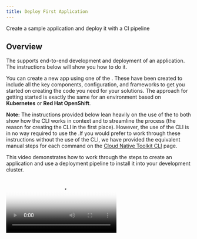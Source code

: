 ```yaml
---
title: Deploy First Application
---
```



<PageDescription>

Create a sample application and deploy it with a CI pipeline

</PageDescription>

## Overview

The <Globals name="env" /> supports end-to-end development and deployment of an application. The instructions below
will show you how to do it.

You can create a new app using one of the [<Globals name="templates" />](/codepatterns/overview). These have been
created to include all the key components, configuration, and frameworks to get you started on creating the code you
need for your solutions. The approach for getting started is exactly the same for an environment based on
**Kubernetes** or **Red Hat OpenShift**.

**Note:** The instructions provided below lean heavily on the use of the <Globals name="igccli"/> to both show how the
CLI works in context and to streamline the process (the reason for creating the CLI in the first place). However, the
use of the CLI is in no way required to use the <Globals name="shortName"/>.If you would prefer to work through these
instructions without the use of the CLI, we have provided the equivalent manual steps for each command on
the [Cloud Native Toolkit CLI](/getting-started/cli) page.

This video demonstrates how to work through the steps to create an application and use a deployment pipeline to install
it into your development cluster.

<Video src="/videos/deployapp.m4v" type="video/m4v" poster="/images/poster.png"/>

### Links

<AnchorLinks>
  <AnchorLink to="#1.-log-into-your-development-cluster-from-the-command-line">1. Log into you Development Cluster from the command line</AnchorLink>
  <AnchorLink to="#2.-create-the-development-namespace">2. Create the development namespace</AnchorLink>
  <AnchorLink to="#3.-open-the-developer-dashboard">3. Open the Developer Dashboard</AnchorLink>
  <AnchorLink to="#4.-create-your-app-in-git">4. Create your app in Git</AnchorLink>
  <AnchorLink to="#5.-clone-your-code">5. Clone your code</AnchorLink>
  <AnchorLink to="#6.-run-the-application">6. Run the application</AnchorLink>
  <AnchorLink to="#7.-set-the-namespace-context">7. Set the namespace context</AnchorLink>
  <AnchorLink to="#8.-register-the-app-in-a-devops-pipeline">8. Register your pipeline</AnchorLink>
  <AnchorLink to="#9.-view-your-application-pipeline">9. View your application pipeline</AnchorLink>
  <AnchorLink to="#10.-access-the-running-app">10. Access the running app</AnchorLink>
  <AnchorLink to="#11.-locate-the-app-in-the-web-console">11. Locate the app in the Web Console</AnchorLink>
</AnchorLinks>

### 1. Log into your Development Cluster from the command line

- Make sure you have installed all the [Prerequisite Dev Tools](/getting-started/devenvsetup) before continuing
- Log in to the development cluster's CLI (Kubernetes or Red Hat OpenShift)

    To do so, navigate to your cluster in the _IBM Cloud console_, click on the **Access** tab, and follow the
    instructions  in **After your cluster provisions, gain access**  section to log in to the cluster from the command line

- You can test that you're connected to the cluster with the following simple command:

  ```shell script
  oc get pods -n tools
  ```

    <InlineNotification kind="info">

    **NOTE**: In case, your workshop is on Code Ready Workspaces,follow the steps in [Code Ready Workspaces Setup](/getting-started/crwsetup) before logging in to the cluster.

    </InlineNotification>

### 2. Create the development namespace

- Before getting started, the development namespace/project needs to be created and prepared for the DevOps pipelines.
- This is something that would typically happen once at the beginning of a project as a development team is formed and assigned to the cluster.

    ```
    oc sync {DEV_NAMESPACE} --dev
    ```

### 3. Open the Developer Dashboard

The Developer Dashboard makes it easy for you to navigate to the tools, including a
section that allows you to select a set of preconfigured [<Globals name="templates" />](/codepatterns/overview) that make seeding your development project very easy.

- If you are logged into the OpenShift console you can select the tools menu and select **Developer Dashboard**

- If you are on a laptop/desktop Open a browser and make sure you are logged into [Github](https://github.com)

### 4. Create your app in Git

- From the Developer Dashboard, click on **<Globals name="templates" />** tab

    <InlineNotification kind="warning">

    **Warning:** If you are developing on a shared education cluster, you need to make it easy to identify
    your app. Please suffix the app name with your initials `{app name}-{your initials}` (e.g.
    `stockbffnode-mjp`) and use the **Git Organization** for the shared environment.

    **Warning:** Your browser needs to be logged in to your GitHub account for a template to work. If the link from the
    tile displays the GitHub 404 page, log in and reload the page.

    </InlineNotification>

- Pick one of the templates that is a good architectural fit for your application and the language and framework that you prefer to work with. For your first application select the **Typescript Microservice**. This works well in the Cloud Shell as well.

  Click on a <Globals name="template" /> **Tile** to create your app github repository from the
    template repository selected. You can also click on the **Git Icon** to browse the source template
    repository and click on the **Template** to create the template

- Complete the [GitHub create repository from template](https://help.github.com/en/github/creating-cloning-and-archiving-repositories/creating-a-repository-from-a-template)
process.

  **Owner**: Select a valid GitHub organization that you are authorized to create repositories within or the one you were given for the shared cluster (See warning above)

  **Repository name**: Enter a valid name for you repo, GitHub will help with showing a green tick if it is valid (See warning above)

  **Description**: Describe your app

  Press **Create repository from template**

  ![Template](/images/template.png)

- The new repository will be created in your selected organization.

### 5. Clone your code

- Next, clone it to your local machine.
- Click on **Clone or download**
- Copy the clone _HTTPS link_, and use the `git clone` command to clone it to your terminal.
    ```shell script
    git clone https://github.com/gsi-ecosystem-demo/stockbffnode-mjp.git
    ```
- You will be required to enter your **GitHub User ID** and use your **Git Hub Personal Access Token** as your password. This will complete the clone of your git repository.

- Change into the cloned directory
    ```shell script
    cd stockbffnode
    ```
- You must rename the app to match your git repo or to a unique name for your solution. Then applications move into a _test_ environment they need to unique names.
- Edit `package.json` and edit the `name:` field and change it from its template name to your chosen name.
- Save the edits
- Push the changes back to your repository
    ```bash
    git add .
    git commit -m "Update application name"
    git push
    ```
- You will be required to enter your **GitHub User ID** and use your **Git Hub Personal Access Token** as your password. This will push your changes back to the repository.

## Running the Application

### 6. Run the application

Most developers like to run the code natively in local development environment. To do so, follow the instructions listed in the **README.md** file to run the code locally.

- For the inside the folder for the code cloned from GitHub, run the following command to install the Node.js dependencies.
    ```
    npm install
    ```
- Then you can run the app from inside your cloud shell.
    ```
    npm run start
    ```

<Tabs>

<Tab label="Desktop/Laptop">
- Open a browser to `http://localhost:3000/api-docs/`
</Tab>
<Tab label="Cloud Ready Workspaces">

![CRW Open Link](./images/crwopenlink.png)


- Click on open link 


![CRW Open App](./images/crwopenapp.png)


- To view this application in new tab click top right corner arrow icon

</Tab>
<Tab label="Cloud Shell"> 

 - To view the running app click on the **Eye Icon** on the top right and select the port `3000` this will open a browser tab and display the running app on that port.

    ![View App](./images/viewapp.png)

</Tab>

</Tabs>

- You can try out the sample API that is provided with this **Code Pattern**

- You can now add new features and function from inside the Cloud Shell and experiment with your code before you push you changes back to git.


### 7. Set the namespace context

Before running these remainder of the instructions commands it is important to set the
namespace/project context. (**Notes:** The `kubernetes` command will work for both `openshift`
and `kubernetes`.)

<Tabs>
<Tab label="OpenShift">

```shell script
oc project {DEV_NAMESPACE}
```
</Tab>
<Tab label="Kubernetes">

```shell script
kubectl config set-context --current --namespace={DEV_NAMESPACE}
```
</Tab>
</Tabs>

### 8. Register the App in a DevOps Pipeline

Up to this point you have the code in a GitHub repository and have cloned it to you local development environment. You now need to register the repository with the continuous integration pipeline. The <Globals name="env" /> supports both [Tekton](/guides/continuous-integration-tekton) and [Jenkins](/guides/continuous-integration) for continuous
integration.

- Start the process to create a pipeline

    ```shell script
    oc pipeline
    ```

    <InlineNotification kind="info">

    The pipeline command give an option for both `Jenkins` and `Tekton`. For more information about working with the
    different build engines, please see [Continuous Integration with Jenkins Guide](/guides/continuous-integration) and
    [Continuous Integration with Tekton Guide](/guides/continuous-integration-tekton)

    </InlineNotification>

- For the deployment of your first app with OpenShift select **Tekton** as the chosen CI engine.

- The first time a pipeline is registered in the namespace, the CLI will ask for a username and
**Personal Access Token** for the Git repository that will be stored in a secret named `git-credentials`. It will
also ask for the branch that should be used for the pipeline.

  **Username**: Enter your GitHub user id

  **Personal Access Token**: Paste your GitHub personal access token

  **Branch**: Press enter for the default git branch or type in another branch you want to register

- When registering a `Tekton` pipeline, you will be prompted to select which pipeline you want to use for your application. If you selected Node based Code Pattern select the Node pipeline. If you selected Java select the Gradle pipeline.
- For the first app select the `igc-nodejs-v1.x.0` version of the pipeline. This will use the Node based CI pipeline with Tekton.
    ```
    ? Select the Pipeline to use in the PipelineRun: (Use arrow keys)❯
     igc-appmod-liberty-v1-2-0
     igc-java-gradle-v1-2-0
     igc-java-maven-v1-2-0
     igc-nodejs-v1-2-0
     Skip PipelineRun creation
    ```

- When registering a `Jenkins` pipeline, the CLI will also set up a webhook with the git host

    **Note:** if the webhook registration step fails it is likely because the Git credentials are incorrect or do not have enough permission in the repository

- The pipeline will be registered in your development cluster.

### 9. View your application pipeline

The steps to view your registered pipeline will vary based on type of pipeline (`Jenkins` or `Tekton`) and container
platform version (`IKS`, `OCP 3.11`, or `OCP 4.3`).

<Tabs>
<Tab label="OpenShift 4.3 Tekon">

- Open the OpenShift Web Console from the Developer Cluster instance

    ![OpenShift](images/openshiftconsole.png)

- From menu on the left switch to the **Developer** mode

- Select _dev_ project that was used for the application pipeline registration

- In the left menu, select *Pipelines*

- You will see your application dev ops pipeline now starting to build and once completed will look like the image below.

    ![OpenShift](images/tektonpipeline.png)

</Tab>

<Tab label="OpenShift 4.3 Jenkins">

1. Open the OpenShift Web Console from the Developer Cluster instance

    ![OpenShift](images/openshiftconsole.png)

2. From the left-hand menu, select `Builds` -> `Build Configs`

3. Select your project from the drop-down menu at the top

4. The registered pipeline should appear in the list

</Tab>
<Tab label="Kubernetes Jenkins ">

1. Run the command `oc dashboard` in your terminal to open your Developer Dashboard.
2. Select the Jenkins tool to open the Jenkins dashboard
3. Run the command `oc credentials` in your terminal to get the list of logins for the tools
4. Use the Jenkins userid and password to log into the Jenkins dashboard

Wait for the pipeline stages to start building. Once the stages have completed, you will see a view similar to the one below.

![Jenkins Pipeline](images/pipeline.png)

</Tab>
</Tabs>

### 10. Access the running app

Once the pipeline has completed successfully, the app will be deployed into the namespace used when
registering the pipeline. To validate the app is running follow these steps:

**Note:** Be sure the namespace context is set correctly before running the following commands -
[set the namespace context](#7.-set-the-namespace-context)

- Retrieve the app ingress endpoint using commands below in your terminal.

    ```bash
    oc endpoints
    ```

- From the endpoints listed, select the URL for the repo that was just deployed and press **Enter** to
open that URL in a web browser and validate the application is working as expected

### 11. Locate the app in the web console

The build pipeline is configured to build the source code from the Git repository into a container image. This
image is stored in the [Image Registry](/guides/image-registry). After that the image is deployed into the
same namespace/project within development cluster where the pipeline ran and validated for its health. The steps
below will walk through locating the installed application within the Web Console.

<Tabs>
<Tab label="OpenShift 4.3">

- Open the **OpenShift web console**
- Change to the **Developer** view
- Click on **Topology** menu
- Click on your application deployment in the topology view
- Click on on the **Overview** tab
- Increase the number of running pods
- Click **Resource** tab and then on the pod **View Logs** link
- You can see the running state of your application

![Pods on OpenShift](images/topology.png)

</Tab>
<Tab label="OpenShift 3.11">

- Open the **OpenShift web console**
- Change to the **Application Console**
- Select you project either `dev` or the namespace you used to deploy your app
- Click on **Deployments**
- You should see the deployment of your application
- Click on your application, and the corresponding deployment number
- Try increasing the number of pods to see new instances being provisioned
- Click on one of the `pod` instances
- Click on **Logs**
- You can see the running state of your application
-. Navigate around the console to understand where your deployment, service and pods are running

![Pods on OpenShift](images/podsos.png)

</Tab>

<Tab label="Kubernetes">

- Open the **Kubernetes Dashboard**
- Change to the namespace from `default` to either `dev` or the namespace you used to deploy your app
- Click on **Deployments**
- You should see the deployment of your application
- Click on your application , and the corresponding **Replica Set**
- Try scaling the application, click on **Scale** in the header, change number of pods to 2 and click **OK**
- Click on one of the `pod` instances
- Click on **Logs**
- You can see the running state of your application
- Navigate around the console to understand where your deployment, service and pods are running

![Pods on IKS](images/podsiks.png)

</Tab>
</Tabs>

<InlineNotification kind="success">

**Success:** You will now have your application running inside your development cluster and beig delivered using a Tekton based CI pipeline, this is beginning of the developer journey with IBM Cloud

</InlineNotification>

Having reached this point, we recommend you repeat the process a few more
 times using different **Code Patterns** templates and explore the **Developer** view in OpenShift to get familiar with it.
